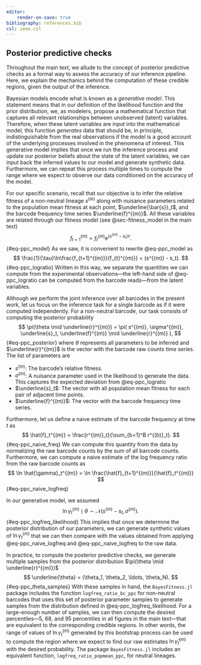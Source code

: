 ```yaml
---
editor:
    render-on-save: true
bibliography: references.bib
csl: ieee.csl
---
```


## Posterior predictive checks

Throughout the main text, we allude to the concept of posterior predictive
checks as a formal way to assess the accuracy of our inference pipeline. Here,
we explain the mechanics behind the computation of these credible regions, given
the output of the inference.

Bayesian models encode what is known as a *generative model*. This statement
means that in our definition of the likelihood function and the prior
distribution, we, as modelers, propose a mathematical function that captures all
relevant relationships between unobserved (latent) variables. Therefore, when
these latent variables are input into the mathematical model, this function
*generates* data that should be, in principle, indistinguishable from the real
observations if the model is a good account of the underlying processes involved
in the phenomena of interest. This generative model implies that once we run the
inference process and update our posterior beliefs about the state of the latent
variables, we can input back the inferred values to our model and generate
synthetic data. Furthermore, we can repeat this process multiple times to
compute the range where we expect to observe our data conditioned on the
accuracy of the model.

For our specific scenario, recall that our objective is to infer the relative
fitness of a non-neutral lineage $s^{(m)}$ along with nuisance parameters
related to the population mean fitness at each point, $\underline{\bar{s}}_t$,
and the barcode frequency time series $\underline{f}^{(m)}$. All these variables
are related through our fitness model (see @sec-fitness_model in the main text)
$$
f_{t+1}^{(m)} = f_{t}^{(m)} \mathrm{e}^{(s^{(m)} - s_t)\tau}.
$${#eq-ppc_model}
As we saw, it is convenient to rewrite @eq-ppc_model as
$$
\frac{1}{\tau}\ln\frac{f_{t+1}^{(m)}}{f_{t}^{(m)}} = (s^{(m)} - s_t).
$${#eq-ppc_logratio}
Written in this way, we separate the quantities we can compute from the 
experimental observations---the left-hand side of @eq-ppc_logratio can be 
computed from the barcode reads---from the latent variables.

Although we perform the joint inference over all barcodes in the present work,
let us focus on the inference task for a single barcode as if it were computed
independently. For a non-neutral barcode, our task consists of computing the 
posterior probability
$$
\pi(\theta \mid \underline{r}^{(m)}) =
\pi(
    s^{(m)}, \sigma^{(m)}, \underline{s}_t, \underline{f}^{(m)}
    \mid \underline{r}^{(m)}
),
$${#eq-ppc_posterior}
where $\theta$ represents all parameters to be inferred and
$\underline{r}^{(m)}$ is the vector with the barcode raw counts time series. The
list of parameters are

- $s^{(m)}$: The barcode's relative fitness.
- $\sigma^{(m)}$: A nuisance parameter used in the likelihood to generate the
data. This captures the expected deviation from @eq-ppc_logratio
- $\underline{s}_t$: The vector with all population mean fitness for each pair
of adjacent time points.
- $\underline{f}^{(m)}$: The vector with the barcode frequency time series.

Furthermore, let us define a naive estimate of the barcode frequency at time $t$
as 
$$
\hat{f}_t^{(m)} = \frac{r^{(m)}_t}{\sum_{b=1}^B r^{(b)}_t}.
$${#eq-ppc_naive_freq}
We can compute this quantity from the data by normalizing the raw barcode counts
by the sum of all barcode counts. Furthermore, we can compute a naive estimate
of the log frequency ratio from the raw barcode counts as
$$
\ln \hat{\gamma}_t^{(m)} = \ln \frac{\hat{f}_{t+1}^{(m)}}{\hat{f}_t^{(m)}}
$${#eq-ppc_naive_logfreq}

In our generative model, we assumed
$$
\ln\gamma^{(m)}_t \mid \theta \sim \mathcal{N}(s^{(m)} - s_t, \sigma^{(m)}).
$${#eq-ppc_logfreq_likelihood}
This implies that once we determine the posterior distribution of our
parameters, we can generate synthetic values of $\ln \gamma^{(m)}_t$ that we can
then compare with the values obtained from applying @eq-ppc_naive_logfreq and
@eq-ppc_naive_logfreq to the raw data. 

In practice, to compute the posterior predictive checks, we generate multiple samples from the posterior distribution $\pi(\theta \mid \underline{r}^{(m)})$ 
$$
\underline{\theta} = (\theta_1, \theta_2, \ldots, \theta_N).
$${#eq-ppc_theta_samples}
With these samples in hand, the `BayesFitness.jl` package includes the function
`logfreq_ratio_bc_ppc` for non-neutral barcodes that uses this set of posterior
parameter samples to generate samples from the distribution defined in
@eq-ppc_logfreq_likelihood. For a large-enough number of samples, we can then
compute the desired percentiles---5, 68, and 95 percentiles in all figures in 
the main text---that are equivalent to the corresponding credible regions. In
other words, the range of values of $\ln\gamma_t^{(m)}$ generated by this 
bootstrap process can be used to compute the region where we expect to find our
raw estimates $\ln\hat{\gamma}_t^{(m)}$ with the desired probability. The
package `BayesFitness.jl` includes an equivalent function,
`logfreq_ratio_popmean_ppc`, for neutral lineages.